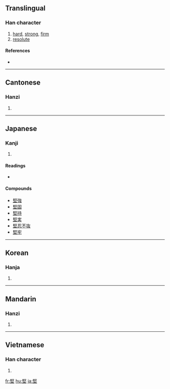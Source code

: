 {{also|坚}}
==Translingual==

===Han character===
{{Han char|rn=32|rad=土|as=09|sn=12|four=7710<sub>4</sub>|canj=尸水土 (SEG)}}

# [[hard]], [[strong]], [[firm]]
# [[resolute]]

====References====
* {{Han ref|kx=0232.030|dkj=05210|dj=0469.050|hdz=10451.040|uh=5805|ud=22533|bh=B0ED|bd=45293}}

----

==Cantonese==

===Hanzi===
{{yue-hanzi|jyut=|y=gin1}}

# {{defn|Cantonese|sort=土09}}

----

==Japanese==

===Kanji===
{{ja-kanji|grade=c|rs=土09}}

# {{defn|Japanese}}

====Readings====
* {{ja-readings|on=[[けん]] (ken)|kun=[[かたい]] (katai), [[かたく]] (kataku)}}

====Compounds====
* [[堅強]]
* [[堅固]]
* [[堅持]]
* [[堅実]]
* [[堅忍不抜]]
* [[堅牢]]

----

==Korean==

===Hanja===
{{ko-hanja|hangeul=견|rv=gyeon|mr=kyŏn}}

# {{defn|Korean|sort=土09}}

----

==Mandarin==

===Hanzi===
{{cmn-hanzi|sim=坚|pin=[[jiān]] ([[jian1]])|wg=chien<sup>1</sup>}}

# {{defn|Mandarin|sort=土09}}

----

==Vietnamese==

===Han character===
{{vi-hantu|[[kiên]], [[keng]], [[kiêng]], [[gắn]], [[ghiền]]|rs=土09}}

# {{defn|Vietnamese|sort=土09}}

[[fr:堅]]
[[hu:堅]]
[[ja:堅]]